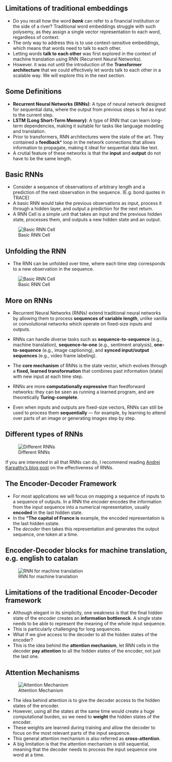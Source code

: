 ## Limitations of traditional embeddings


- Do you recall how the word ***bank*** can refer to a financial institution or the side of a river? Traditional word embeddings struggle with such polysemy, as they assign a single vector representation to each word, regardless of context.
- The only way to address this is to use context-sensitive embeddings, which means that words need to talk to each other. 
- Letting words **talk to each other** was first explored in the context of machine translation using RNN (Recurrent Neural Networks). 
- However. it was not until the introduction of the **Transformer architecture** that we could effectively let words talk to each other in a scalable way. We will explore this in the next section.

## Some Definitions
- **Recurrent Neural Networks (RNNs)**: A type of neural network designed for sequential data, where the output from previous steps is fed as input to the current step.
- **LSTM (Long Short-Term Memory)**: A type of RNN that can learn long-term dependencies, making it suitable for tasks like language modeling and translation.
- Prior to transformers, RNN architectures were the state of the art. They contained a **feedback*** loop in the network connections that allows information to propagate, making it ideal for sequential data like text.
- A crutial feature of these networks is that the **input** and **output** do not have to be the same length.

## Basic RNNs

- Consider a sequence of observations of arbitrary length and a prediction of the next observation in the sequence. (E.g. bond quotes in TRACE)
- A basic RNN would take the previous observations as input, process it through a hidden layer, and output a prediction for the next return.
- A RNN Cell is a simple unit that takes an input and the previous hidden state, processes them, and outputs a new hidden state and an output.

![Basic RNN Cell](../../images/rnn1.png)

## Unfolding the RNN

- The RNN can be unfolded over time, where each time step corresponds to a new observation in the sequence.

![Basic RNN Cell](../../images/rnn2.png)


## More on RNNs

- Recurrent Neural Networks (RNNs) extend traditional neural networks by allowing them to process **sequences of variable length**, unlike vanilla or convolutional networks which operate on fixed-size inputs and outputs.

- RNNs can handle diverse tasks such as **sequence-to-sequence** (e.g., machine translation), **sequence-to-one** (e.g., sentiment analysis), **one-to-sequence** (e.g., image captioning), and **synced input/output sequences** (e.g., video frame labeling).

- The **core mechanism** of RNNs is the state vector, which evolves through a **fixed, learned transformation** that combines past information (state) with new input at each time step.

- RNNs are more **computationally expressive** than feedforward networks: they can be seen as running a learned program, and are theoretically **Turing-complete**.

- Even when inputs and outputs are fixed-size vectors, RNNs can still be used to process them **sequentially** — for example, by learning to attend over parts of an image or generating images step by step.

## Different types of RNNs

![Different RNNs](https://karpathy.github.io/assets/rnn/diags.jpeg)

If you are interested in all that RNNs can do, I recommend reading [Andrej Karpathy's blog post](https://karpathy.github.io/2015/05/21/rnn-effectiveness/) on the effectiveness of RNNs.

## The Encoder-Decoder Framework

- For most applications we will focus on mapping a sequence of inputs to a sequence of outputs. In a RNN the *encoder* encodes the information from the input sequence into a numerical representation, usually **encoded** in the last hidden state. 
- In the ***The capital of France is** example, the encoded representation is the last hidden sstate. 
- The *decoder* then takes this representation and generates the output sequence, one token at a time.

## Encoder-Decoder blocks for machine translation, e.g. english to catalan

![RNN for machine translation](../../images/rnn3.png)

## Limitations of the traditional Encoder-Decoder framework

- Although elegant in its simplicity, one weakness is that the final hidden state of the encoder creates an **information bottleneck**. A single state needs to be able to represent the meaning of the whole input sequence. 
- This is particularly challenging for long sequences. 
- What if we give access to the decoder to all the hidden states of the encoder?
- This is the idea behind the **attention mechanism**, let RNN cells in the decoder **pay attention** to all the hidden states of the encoder, not just the last one.

## Attention Mechanisms 

![Attention Mechanism](../../images/encoder-decoder-attention.png)

- The idea behind attention is to give the decoder access to the hidden states of the encoder. 
- However, using all the states at the same time would create a huge computational burden, so we need to **weight** the hidden states of the encoder.
- These weights are learned during training and allow the decoder to focus on the most relevant parts of the input sequence.
- This general attention mechanism is also referred as **cross-attention**.
- A big limitation is that the attention mechanism is still sequential, meaning that the decoder needs to process the input sequence one word at a time. 
